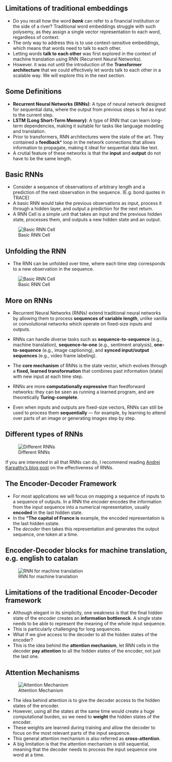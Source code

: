 ## Limitations of traditional embeddings


- Do you recall how the word ***bank*** can refer to a financial institution or the side of a river? Traditional word embeddings struggle with such polysemy, as they assign a single vector representation to each word, regardless of context.
- The only way to address this is to use context-sensitive embeddings, which means that words need to talk to each other. 
- Letting words **talk to each other** was first explored in the context of machine translation using RNN (Recurrent Neural Networks). 
- However. it was not until the introduction of the **Transformer architecture** that we could effectively let words talk to each other in a scalable way. We will explore this in the next section.

## Some Definitions
- **Recurrent Neural Networks (RNNs)**: A type of neural network designed for sequential data, where the output from previous steps is fed as input to the current step.
- **LSTM (Long Short-Term Memory)**: A type of RNN that can learn long-term dependencies, making it suitable for tasks like language modeling and translation.
- Prior to transformers, RNN architectures were the state of the art. They contained a **feedback*** loop in the network connections that allows information to propagate, making it ideal for sequential data like text.
- A crutial feature of these networks is that the **input** and **output** do not have to be the same length.

## Basic RNNs

- Consider a sequence of observations of arbitrary length and a prediction of the next observation in the sequence. (E.g. bond quotes in TRACE)
- A basic RNN would take the previous observations as input, process it through a hidden layer, and output a prediction for the next return.
- A RNN Cell is a simple unit that takes an input and the previous hidden state, processes them, and outputs a new hidden state and an output.

![Basic RNN Cell](../../images/rnn1.png)

## Unfolding the RNN

- The RNN can be unfolded over time, where each time step corresponds to a new observation in the sequence.

![Basic RNN Cell](../../images/rnn2.png)


## More on RNNs

- Recurrent Neural Networks (RNNs) extend traditional neural networks by allowing them to process **sequences of variable length**, unlike vanilla or convolutional networks which operate on fixed-size inputs and outputs.

- RNNs can handle diverse tasks such as **sequence-to-sequence** (e.g., machine translation), **sequence-to-one** (e.g., sentiment analysis), **one-to-sequence** (e.g., image captioning), and **synced input/output sequences** (e.g., video frame labeling).

- The **core mechanism** of RNNs is the state vector, which evolves through a **fixed, learned transformation** that combines past information (state) with new input at each time step.

- RNNs are more **computationally expressive** than feedforward networks: they can be seen as running a learned program, and are theoretically **Turing-complete**.

- Even when inputs and outputs are fixed-size vectors, RNNs can still be used to process them **sequentially** — for example, by learning to attend over parts of an image or generating images step by step.

## Different types of RNNs

![Different RNNs](https://karpathy.github.io/assets/rnn/diags.jpeg)

If you are interested in all that RNNs can do, I recommend reading [Andrej Karpathy's blog post](https://karpathy.github.io/2015/05/21/rnn-effectiveness/) on the effectiveness of RNNs.

## The Encoder-Decoder Framework

- For most applications we will focus on mapping a sequence of inputs to a sequence of outputs. In a RNN the *encoder* encodes the information from the input sequence into a numerical representation, usually **encoded** in the last hidden state. 
- In the ***The capital of France is** example, the encoded representation is the last hidden sstate. 
- The *decoder* then takes this representation and generates the output sequence, one token at a time.

## Encoder-Decoder blocks for machine translation, e.g. english to catalan

![RNN for machine translation](../../images/rnn3.png)

## Limitations of the traditional Encoder-Decoder framework

- Although elegant in its simplicity, one weakness is that the final hidden state of the encoder creates an **information bottleneck**. A single state needs to be able to represent the meaning of the whole input sequence. 
- This is particularly challenging for long sequences. 
- What if we give access to the decoder to all the hidden states of the encoder?
- This is the idea behind the **attention mechanism**, let RNN cells in the decoder **pay attention** to all the hidden states of the encoder, not just the last one.

## Attention Mechanisms 

![Attention Mechanism](../../images/encoder-decoder-attention.png)

- The idea behind attention is to give the decoder access to the hidden states of the encoder. 
- However, using all the states at the same time would create a huge computational burden, so we need to **weight** the hidden states of the encoder.
- These weights are learned during training and allow the decoder to focus on the most relevant parts of the input sequence.
- This general attention mechanism is also referred as **cross-attention**.
- A big limitation is that the attention mechanism is still sequential, meaning that the decoder needs to process the input sequence one word at a time. 
